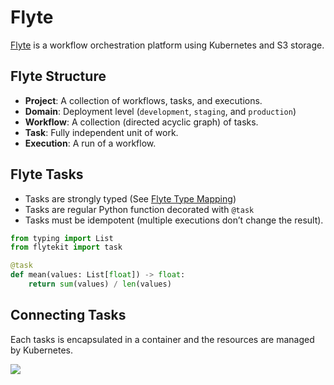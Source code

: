 # Flyte

[Flyte](https://flyte.org/) is a workflow orchestration platform using Kubernetes and S3 storage.

## Flyte Structure

- **Project**: A collection of workflows, tasks, and executions.
- **Domain**: Deployment level (`development`, `staging`, and `production`)
- **Workflow**: A collection (directed acyclic graph) of tasks.
- **Task**: Fully independent unit of work.
- **Execution**: A run of a workflow.


## Flyte Tasks

- Tasks are strongly typed (See [Flyte Type Mapping](https://docs.flyte.org/en/latest/user_guide/data_types_and_io/index.html#data-types-and-io))
- Tasks are regular Python function decorated with `@task` 
- Tasks must be idempotent (multiple executions don't change the result).

```python
from typing import List
from flytekit import task

@task
def mean(values: List[float]) -> float:
    return sum(values) / len(values)
```

## Connecting Tasks

Each tasks is encapsulated in a container and the resources are managed by Kubernetes.

![](images/union_tasks.png)
